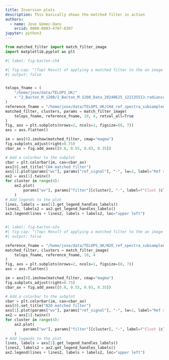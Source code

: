 ```yaml
---
title: Inversion plots
description: This basically shows the matched filter in action
authors:
  - name: Jose Gómez-Dans
    orcid: 0000-0003-4787-8307
jupyter: python3
---
```


```python

from matched_filter import match_filter_image
import matplotlib.pyplot as plt
```


```python
#| label: fig-bacton-ch4

#| fig-cap: "(Top) Result of applying a matched filter to the an image of Bacton and searching for a $CH_4$ spectrum. (Bottom) The reference $CH_4$ spectrum and the different filter weights calculated for each cluster."
#| output: false


telops_fname = (
    "/home/jose/data/TELOPS_UK/"
    + "2_Bacton_M_1200/2_Bacton_M_1200_Data_20240625_122135513.radiance.sc"
)
reference_fname = "/home/jose/data/TELOPS_UK/CH4_ref_spectra_subsampled.csv"
matched_filter, clusters, params = match_filter_image(
    telops_fname, reference_fname, 10, 4, retval_all=True
)
fig, axs = plt.subplots(nrows=2, ncols=1, figsize=(8, 7))
axs = axs.flatten()

im = axs[0].imshow(matched_filter, cmap="magma")
fig.subplots_adjust(right=0.75)
cbar_ax = fig.add_axes([0.8, 0.55, 0.03, 0.35])

# Add a colorbar to the subplot
cbar = plt.colorbar(im, cax=cbar_ax)
axs[0].set_title("CH4 matched filter")
axs[1].plot(params["wv"], params["ref_signal"], "-", lw=2, label="Ref signal")
ax2 = axs[1].twinx()
for cluster in range(4):
    ax2.plot(
        params["wv"], params["filter"][cluster], "-", label=f"Clust {cluster}"
    )
# Add legends to the plot
lines, labels = axs[1].get_legend_handles_labels()
lines2, labels2 = ax2.get_legend_handles_labels()
ax2.legend(lines + lines2, labels + labels2, loc="upper left")



```


```python
#| label: fig-bacton-n2o
#| fig-cap: "(Top) Result of applying a matched filter to the an image of Bacton and searching for a $N_2 O$ spectrum. (Bottom) The reference $CH_4$ spectrum and the different filter weights calculated for each cluster."
#| output: false

reference_fname = "/home/jose/data/TELOPS_UK/N2O_ref_spectra_subsampled"
matched_filter, clusters = match_filter_image(
    telops_fname, reference_fname, 10, 4
)
fig, axs = plt.subplots(nrows=2, ncols=1, figsize=(8, 7))
axs = axs.flatten()

im = axs[0].imshow(matched_filter, cmap="magma")
fig.subplots_adjust(right=0.75)
cbar_ax = fig.add_axes([0.8, 0.55, 0.03, 0.35])

# Add a colorbar to the subplot
cbar = plt.colorbar(im, cax=cbar_ax)
axs[0].set_title("N2O matched filter")
axs[1].plot(params["wv"], params["ref_signal"], "-", lw=2, label="Ref signal")
ax2 = axs[1].twinx()
for cluster in range(4):
    ax2.plot(
        params["wv"], params["filter"][cluster], "-", label=f"Clust {cluster}"
    )
# Add legends to the plot
lines, labels = axs[1].get_legend_handles_labels()
lines2, labels2 = ax2.get_legend_handles_labels()
ax2.legend(lines + lines2, labels + labels2, loc="upper left")


```
